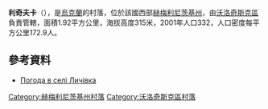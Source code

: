 {{coord|49|37|25|N|26|36|37|E|scale:100000|display=title}}

'''利奇夫卡'''（{{lang-uk|Личівка}}），是[[烏克蘭|烏克蘭]]的村落，位於該國西部[[赫梅利尼茨基州|赫梅利尼茨基州]]，由[[沃洛奇斯克區|沃洛奇斯克區]]負責管轄，面積1.92平方公里，海拔高度315米，2001年人口332，人口密度每平方公里172.9人。

==參考資料==
* [http://weather.in.ua/ua/hmel'nickaja/13522 Погода в селі Личівка]{{Wayback|url=http://weather.in.ua/ua/hmel'nickaja/13522 |date=20111220174741 }}

{{DEFAULTSORT:Личівка}}
[[Category:赫梅利尼茨基州村落|Category:赫梅利尼茨基州村落]]
[[Category:沃洛奇斯克區村落|Category:沃洛奇斯克區村落]]


{{Khmelnytskyi-geo-stub}}
